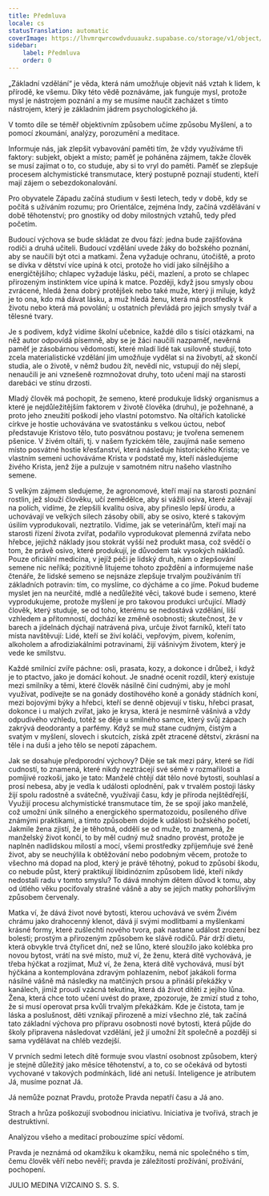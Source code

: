 ```yaml
---
title: Předmluva
locale: cs
statusTranslation: automatic
coverImage: https://lhvmrqwrcowdvduuaukz.supabase.co/storage/v1/object/public/strapi-uploads/small_cover-educacion-fundamental.webp-2d51a7828a2b1309555be27f7e2a61a0.webp
sidebar:
    label: Předmluva
    order: 0
---
```

„Základní vzdělání“ je věda, která nám umožňuje objevit náš vztah k lidem, k přírodě, ke všemu. Díky této vědě poznáváme, jak funguje mysl, protože mysl je nástrojem poznání a my se musíme naučit zacházet s tímto nástrojem, který je základním jádrem psychologického já.

V tomto díle se téměř objektivním způsobem učíme způsobu Myšlení, a to pomocí zkoumání, analýzy, porozumění a meditace.

Informuje nás, jak zlepšit vybavování paměti tím, že vždy využíváme tři faktory: subjekt, objekt a místo; paměť je poháněna zájmem, takže člověk se musí zajímat o to, co studuje, aby si to vryl do paměti. Paměť se zlepšuje procesem alchymistické transmutace, který postupně poznají studenti, kteří mají zájem o sebezdokonalování.

Pro obyvatele Západu začíná studium v šesti letech, tedy v době, kdy se počítá s užíváním rozumu; pro Orientálce, zejména Indy, začíná vzdělávání v době těhotenství; pro gnostiky od doby milostných vztahů, tedy před početím.

Budoucí výchova se bude skládat ze dvou fází: jedna bude zajišťována rodiči a druhá učiteli. Budoucí vzdělání uvede žáky do božského poznání, aby se naučili být otci a matkami. Žena vyžaduje ochranu, útočiště, a proto se dívka v dětství více upíná k otci, protože ho vidí jako silnějšího a energičtějšího; chlapec vyžaduje lásku, péči, mazlení, a proto se chlapec přirozeným instinktem více upíná k matce. Později, když jsou smysly obou zvrácené, hledá žena dobrý protějšek nebo také muže, který ji miluje, když je to ona, kdo má dávat lásku, a muž hledá ženu, která má prostředky k životu nebo která má povolání; u ostatních převládá pro jejich smysly tvář a tělesné tvary.

Je s podivem, když vidíme školní učebnice, každé dílo s tisíci otázkami, na něž autor odpovídá písemně, aby se je žáci naučili nazpaměť, nevěrná paměť je zásobárnou vědomostí, které mladí lidé tak usilovně studují, toto zcela materialistické vzdělání jim umožňuje vydělat si na živobytí, až skončí studia, ale o životě, v němž budou žít, nevědí nic, vstupují do něj slepí, nenaučili je ani vznešeně rozmnožovat druhy, toto učení mají na starosti darebáci ve stínu drzosti.

Mladý člověk má pochopit, že semeno, které produkuje lidský organismus a které je nejdůležitějším faktorem v životě člověka (druhu), je požehnané, a proto jeho zneužití poškodí jeho vlastní potomstvo. Na oltářích katolické církve je hostie uchovávána ve svatostánku s velkou úctou, neboť představuje Kristovo tělo, tuto posvátnou postavu; je tvořena semenem pšenice. V živém oltáři, tj. v našem fyzickém těle, zaujímá naše semeno místo posvátné hostie křesťanství, která následuje historického Krista; ve vlastním semeni uchováváme Krista v podstatě my, kteří následujeme živého Krista, jenž žije a pulzuje v samotném nitru našeho vlastního semene.

S velkým zájmem sledujeme, že agronomové, kteří mají na starosti poznání rostlin, jež slouží člověku, učí zemědělce, aby si vážili osiva, které zalévají na polích, vidíme, že zlepšili kvalitu osiva, aby přineslo lepší úrodu, a uchovávají ve velkých silech zásoby obilí, aby se osivo, které s takovým úsilím vyprodukovali, neztratilo. Vidíme, jak se veterinářům, kteří mají na starosti řízení života zvířat, podařilo vyprodukovat plemenná zvířata nebo hřebce, jejichž náklady jsou stokrát vyšší než produkt masa, což svědčí o tom, že právě osivo, které produkují, je důvodem tak vysokých nákladů. Pouze oficiální medicína, v jejíž péči je lidský druh, nám o zlepšování semene nic neříká; pozitivně litujeme tohoto zpoždění a informujeme naše čtenáře, že lidské semeno se nejsnáze zlepšuje trvalým používáním tří základních potravin: tím, co myslíme, co dýcháme a co jíme. Pokud budeme myslet jen na neurčité, mdlé a nedůležité věci, takové bude i semeno, které vyprodukujeme, protože myšlení je pro takovou produkci určující. Mladý člověk, který studuje, se od toho, kterému se nedostává vzdělání, liší vzhledem a přítomností, dochází ke změně osobnosti; skutečnost, že v barech a jídelnách dýchají natrávená piva, určuje život farníků, kteří tato místa navštěvují: Lidé, kteří se živí koláči, vepřovým, pivem, kořením, alkoholem a afrodiziakálními potravinami, žijí vášnivým životem, který je vede ke smilstvu.

Každé smilnící zvíře páchne: osli, prasata, kozy, a dokonce i drůbež, i když je to ptactvo, jako je domácí kohout. Je snadné ocenit rozdíl, který existuje mezi smilníky a těmi, které člověk násilně činí cudnými, aby je mohl využívat, podívejte se na gonády dostihového koně a gonády stádních koní, mezi bojovými býky a hřebci, kteří se denně objevují v tisku, hřebci prasat, dokonce i u malých zvířat, jako je krysa, která je nesmírně vášnivá a vždy odpudivého vzhledu, totéž se děje u smilného samce, který svůj zápach zakrývá deodoranty a parfémy. Když se muž stane cudným, čistým a svatým v myšlení, slovech i skutcích, získá zpět ztracené dětství, zkrásní na těle i na duši a jeho tělo se nepotí zápachem.

Jak se dosahuje předporodní výchovy? Děje se tak mezi páry, které se řídí cudností, to znamená, které nikdy neztrácejí své sémě v rozmařilosti a pomíjivé rozkoši, jako je tato: Manželé chtějí dát tělo nové bytosti, souhlasí a prosí nebesa, aby je vedla k události oplodnění, pak v trvalém postoji lásky žijí spolu radostně a svátečně, využívají času, kdy je příroda nejštědřejší, Využijí procesu alchymistické transmutace tím, že se spojí jako manželé, což umožní únik silného a energického spermatozoidu, posíleného dříve známými praktikami, a tímto způsobem dojde k události božského početí, Jakmile žena zjistí, že je těhotná, oddělí se od muže, to znamená, že manželský život končí, to by měl cudný muž snadno provést, protože je naplněn nadlidskou milostí a mocí, všemi prostředky zpříjemňuje své ženě život, aby se neuchýlila k obtěžování nebo podobným věcem, protože to všechno má dopad na plod, který je právě těhotný, pokud to způsobí škodu, co nebude půst, který praktikují libidinózním způsobem lidé, kteří nikdy nedostali radu v tomto smyslu? To dává mnohým dětem důvod k tomu, aby od útlého věku pociťovaly strašné vášně a aby se jejich matky pohoršlivým způsobem červenaly.

Matka ví, že dává život nové bytosti, kterou uchovává ve svém Živém chrámu jako drahocenný klenot, dává jí svými modlitbami a myšlenkami krásné formy, které zušlechtí nového tvora, pak nastane událost zrození bez bolesti; prostým a přirozeným způsobem ke slávě rodičů. Pár drží dietu, která obvykle trvá čtyřicet dní, než se lůno, které sloužilo jako kolébka pro novou bytost, vrátí na své místo, muž ví, že ženu, která dítě vychovává, je třeba hýčkat a rozjímat, Muž ví, že žena, která dítě vychovává, musí být hýčkána a kontemplována zdravým pohlazením, neboť jakákoli forma násilné vášně má následky na matčiných prsou a přináší překážky v kanálech, jimiž proudí vzácná tekutina, která dá život dítěti z jejího lůna. Žena, která chce toto učení uvést do praxe, zpozoruje, že zmizí stud z toho, že si musí operovat prsa kvůli trvalým překážkám. Kde je čistota, tam je láska a poslušnost, děti vznikají přirozeně a mizí všechno zlé, tak začíná tato základní výchova pro přípravu osobnosti nové bytosti, která půjde do školy připravena následovat vzdělání, jež jí umožní žít společně a později si sama vydělávat na chléb vezdejší.

V prvních sedmi letech dítě formuje svou vlastní osobnost způsobem, který je stejně důležitý jako měsíce těhotenství, a to, co se očekává od bytosti vychované v takových podmínkách, lidé ani netuší. Inteligence je atributem Já, musíme poznat Já.

Já nemůže poznat Pravdu, protože Pravda nepatří času a Já ano.

Strach a hrůza poškozují svobodnou iniciativu. Iniciativa je tvořivá, strach je destruktivní.

Analýzou všeho a meditací probouzíme spící vědomí.

Pravda je neznámá od okamžiku k okamžiku, nemá nic společného s tím, čemu člověk věří nebo nevěří; pravda je záležitostí prožívání, prožívání, pochopení.

JULIO MEDINA VIZCAINO
S. S. S.
